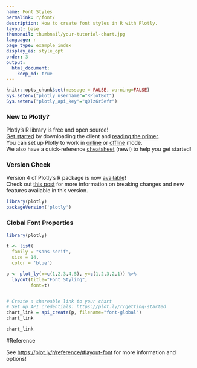 ```yaml
---
name: Font Styles
permalink: r/font/
description: How to create font styles in R with Plotly.
layout: base
thumbnail: thumbnail/your-tutorial-chart.jpg
language: r
page_type: example_index
display_as: style_opt
order: 3
output:
  html_document:
    keep_md: true
---
```


```r
knitr::opts_chunk$set(message = FALSE, warning=FALSE)
Sys.setenv("plotly_username"="RPlotBot")
Sys.setenv("plotly_api_key"="q0lz6r5efr")
```

### New to Plotly?

Plotly's R library is free and open source!<br>
[Get started](https://plot.ly/r/getting-started/) by downloading the client and [reading the primer](https://plot.ly/r/getting-started/).<br>
You can set up Plotly to work in [online](https://plot.ly/r/getting-started/#hosting-graphs-in-your-online-plotly-account) or [offline](https://plot.ly/r/offline/) mode.<br>
We also have a quick-reference [cheatsheet](https://images.plot.ly/plotly-documentation/images/r_cheat_sheet.pdf) (new!) to help you get started!

### Version Check

Version 4 of Plotly's R package is now [available](https://plot.ly/r/getting-started/#installation)!<br>
Check out [this post](http://moderndata.plot.ly/upgrading-to-plotly-4-0-and-above/) for more information on breaking changes and new features available in this version.

```r
library(plotly)
packageVersion('plotly')
```

### Global Font Properties

```r
library(plotly)

t <- list(
  family = "sans serif",
  size = 14,
  color = 'blue')

p <- plot_ly(x=c(1,2,3,4,5), y=c(1,2,3,2,1)) %>%
  layout(title="Font Styling",
         font=t)


# Create a shareable link to your chart
# Set up API credentials: https://plot.ly/r/getting-started
chart_link = api_create(p, filename="font-global")
chart_link
```

```r
chart_link
```

#Reference

See [https://plot.ly/r/reference/#layout-font](https://plot.ly/r/reference/#layout-font) for more information and options!
